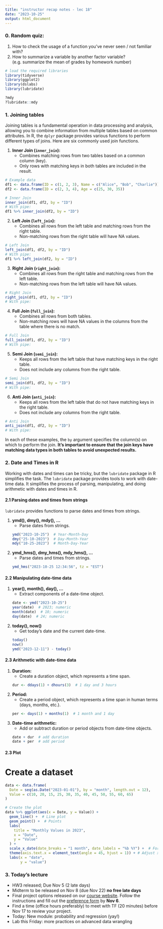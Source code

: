```yaml
---
title: "instructor recap notes - lec 18"
date: "2023-10-25"
output: html_document
---
```



### 0. Random quiz: 
1. How to check the usage of a function you've never seen / not familiar with? 
2. How to summarize a variable by another factor variable? (e.g. summarize the mean of grades by homework number)

```r
# load the required libraries
library(tidyverse)
library(ggplot2)
library(dslabs)
library(lubridate)

?mdy
?lubridate::mdy
```
### 1. Joining tables 
Joining tables is a fundamental operation in data processing and analysis, allowing you to combine information from multiple tables based on common attributes. In R, the `dplyr` package provides various functions to perform different types of joins. Here are six commonly used join functions. 

1. **Inner Join (`inner_join`):**
   - Combines matching rows from two tables based on a common column (key).
   - Only rows with matching keys in both tables are included in the result.
   
```r
# Example data
df1 <- data.frame(ID = c(1, 2, 3), Name = c("Alice", "Bob", "Charlie"))
df2 <- data.frame(ID = c(2, 3, 4), Age = c(25, 30, 35))

# Inner Join
inner_join(df1, df2, by = "ID")
# With pipe:
df1 %>% inner_join(df2, by = "ID")
```

2. **Left Join (`left_join`):**
   - Combines all rows from the left table and matching rows from the right table.
   - Non-matching rows from the right table will have NA values.
   
```r
# Left Join
left_join(df1, df2, by = "ID")
# With pipe:
df1 %>% left_join(df2, by = "ID")
```

3. **Right Join (`right_join`):**
   - Combines all rows from the right table and matching rows from the left table.
   - Non-matching rows from the left table will have NA values.
   
```r
# Right Join
right_join(df1, df2, by = "ID")
# With pipe:

```

4. **Full Join (`full_join`):**
   - Combines all rows from both tables.
   - Non-matching rows will have NA values in the columns from the table where there is no match.
   
```r
# Full Join
full_join(df1, df2, by = "ID")
# With pipe:

```

5. **Semi Join (`semi_join`):**
   - Keeps all rows from the left table that have matching keys in the right table.
   - Does not include any columns from the right table.
   
```r
# Semi Join
semi_join(df1, df2, by = "ID")
# With pipe:
```

6. **Anti Join (`anti_join`):**
   - Keeps all rows from the left table that do not have matching keys in the right table.
   - Does not include any columns from the right table.
   
```r
# Anti Join
anti_join(df1, df2, by = "ID")
# With pipe:

```

In each of these examples, the `by` argument specifies the column(s) on which to perform the join. **It's important to ensure that the join keys have matching data types in both tables to avoid unexpected results.**


### 2. Date and Times in R 
Working with dates and times can be tricky, but the `lubridate` package in R simplifies the task. 
The `lubridate` package provides tools to work with date-time data. It simplifies the process of parsing, manipulating, and doing arithmetic with dates and times in R. 


#### 2.1 Parsing dates and times from strings
`lubridate` provides functions to parse dates and times from strings.

1. **ymd(), dmy(), mdy(), ...**
   - Parse dates from strings.
```r
   ymd("2023-10-25")  # Year-Month-Day
   dmy("25-10-2023")  # Day-Month-Year
   mdy("10-25-2023")  # Month-Day-Year
```

2. **ymd_hms(), dmy_hms(), mdy_hms(), ...**
   - Parse dates and times from strings.
```r
   ymd_hms("2023-10-25 12:34:56", tz = "EST")
```

#### 2.2 Manipulating date-time data

1. **year(), month(), day(), ...**
   - Extract components of a date-time object.
```r
   date <- ymd("2023-10-25")
   year(date)  # 2023; numeric
   month(date)  # 10; numeric
   day(date)  # 24; numeric
```

2. **today(), now()**
   - Get today's date and the current date-time.
```r
   today()
   now()
   ymd("2023-12-11") - today()
```

#### 2.3 Arithmetic with date-time data

1. **Duration:**
   - Create a duration object, which represents a time span.
```r
   dur <- ddays(1) + dhours(3)  # 1 day and 3 hours
```

2. **Period:**
   - Create a period object, which represents a time span in human terms (days, months, etc.).
```r
   per <- days(1) + months(1)  # 1 month and 1 day
```

3. **Date-time arithmetic:**
   - Add or subtract duration or period objects from date-time objects.
```r
   date + dur  # add duration
   date + per  # add period
```

#### 2.3 Plot
# Create a dataset
```r
data <- data.frame(
  Date = seq(as.Date("2023-01-01"), by = "month", length.out = 12),
  Value = c(10, 20, 15, 25, 30, 35, 40, 45, 50, 55, 60, 65)
)

# Create the plot
data %>% ggplot(aes(x = Date, y = Value)) +
  geom_line() +  # Line plot
  geom_point() +  # Points
  labs(
    title = "Monthly Values in 2023",
    x = "Date",
    y = "Value"
  ) +
  scale_x_date(date_breaks = "1 month", date_labels = "%b %Y") +  # Format x-axis dates
  theme(axis.text.x = element_text(angle = 45, hjust = 1)) + # Adjust x ticks orientation 
  labs(x = "date",
       y = "value")

```

### 3. Today's lecture
- HW3 released; Due Nov 5 (2 late days)
- Midterm to be released on Nov 8 (due Nov 22) **no free late days**
- Final project options released on our [course website](https://coredatascience-fa23.github.io/project/). Follow the instructions and fill out the [preference form](https://docs.google.com/forms/d/e/1FAIpQLSfvhegiqPG-jQtQvqaIz6jnyLrSv-sOpiF4V3qvQdSTMHK3zQ/viewform) by **Nov 6**.
- Find a time (office hours preferably) to meet with TF (20 minutes) before Nov 17 to review your project. 
- Today: New module: probability and regression (yay!)
- Lab this Friday: more practices on advanced data wrangling


